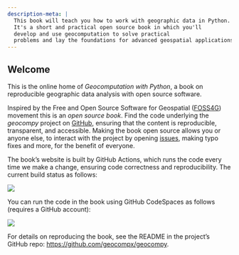 ```yaml
---
description-meta: |
  This book will teach you how to work with geographic data in Python.
  It's a short and practical open source book in which you'll
  develop and use geocomputation to solve practical
  problems and lay the foundations for advanced geospatial applications.
---
```


::: {.content-visible when-format="html"}

# Welcome {.unnumbered}

This is the online home of *Geocomputation with Python*, a book on reproducible geographic data analysis with open source software.

Inspired by the Free and Open Source Software for Geospatial ([FOSS4G](https://foss4g.org/)) movement this is an *open source book*.
Find the code underlying the *geocompy* project on [GitHub](https://github.com/geocompx/geocompy), ensuring that the content is reproducible, transparent, and accessible.
Making the book open source allows you or anyone else, to interact with the project by opening [issues](https://github.com/geocompx/geocompy/issues), making typo fixes and more, for the benefit of everyone.

The book's website is built by GitHub Actions, which runs the code every time we make a change, ensuring code correctness and reproducibility.
The current build status as follows:

[![](https://github.com/geocompx/geocompy/actions/workflows/main.yaml/badge.svg)](https://github.com/geocompx/geocompy/actions/workflows/main.yaml)

You can run the code in the book using GitHub CodeSpaces as follows (requires a GitHub account):

[![](https://github.com/codespaces/badge.svg)](https://github.com/codespaces/new?hide_repo_select=true&ref=main&repo=447558863)

For details on reproducing the book, see the README in the project's GitHub repo: <https://github.com/geocompx/geocompy>.

:::

